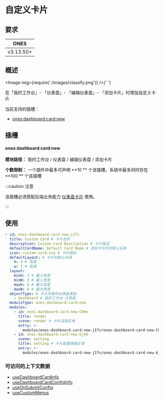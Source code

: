 
# 自定义卡片

## 要求

|   ONES    |
| :-------: |
| v3.13.50+ |

## 概述

<Image img={require('./images/classify.png')} />{' '}

在「我的工作台」- 「仪表盘」- 「编辑仪表盘」- 「添加卡片」时增加自定义卡片

当前支持的插槽：

- [ones:dashboard:card:new](#ones:dashboard:card:new)

## 插槽

#### ones:dashboard:card:new

**模块路径：** 我的工作台 / 仪表盘 / 编辑仪表盘 / 添加卡片

**个数限制：** 一个插件中最多可声明 **10 ** 个该插槽，系统中最多同时存在 **100 ** 个该插槽

:::caution 注意

该插槽必须搭配后端业务能力 [仪表盘卡片](../../../../../business/project/custom-card/custom-card.mdx) 使用。

:::

## 使用

```yaml
- id: ones-dashboard-card-new-jIfv
  title: Custom Card # 卡片名称
  description: Custom Card Description # 卡片描述
  defaultCardName: Default Card Name # 添加卡片时的默认名称
  icon: custom-card.svg # 卡片图标
  defaultLayout: # 卡片的默认布局
    h: 4 # 高度
    w: 5 # 宽度
  layout:
    minH: 3 # 最小高度
    minW: 3 # 最小宽度
    maxH: 6 # 最大高度
    maxW: 6 # 最大宽度
  objectType: # 卡片所属的仪表盘类型
    - dashboard # 我的工作台-仪表盘
  moduleType: ones:dashboard:card:new
  modules:
    - id: ones-dashboard-card-new-C9Hv
      title: render
      scene: render # 卡片渲染区域
      entry: >-
        modules/ones-dashboard-card-new-jIfv/ones-dashboard-card-new-C9Hv/index.html
    - id: ones-dashboard-card-new-kjkK
      scene: setting
      title: setting # 卡片配置弹窗区域
      entry: >-
        modules/ones-dashboard-card-new-jIfv/ones-dashboard-card-new-kjkK/index.html
```

### 可访问的上下文数据

- [useDashboardCardInfo](../../../../../../reference/packages/store/store.md#useDashboardCardInfo)
- [useDashboardCardConfigInfo](../../../../../../reference/packages/store/store.md#useDashboardCardConfigInfo)
- [useOnSubmitConfig](../../../../../../reference/packages/bridge/bridge.mdx#useOnSubmitConfig)
- [useCustomMenus](../../../../../../reference/packages/bridge/bridge.mdx#useCustomMenus)
